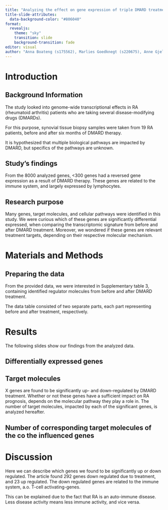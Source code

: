 ```yaml
---
title: "Analyzing the effect on gene expression of triple DMARD treatment"
title-slide-attributes: 
  data-background-color: "#806040"
format:
  revealjs:
    theme: "sky"
    transition: slide
    background-transition: fade
editor: visual
author: "Anna Boateng (s175562), Marlies Goedknegt (s220675), Anne Gjelstrup (s194530), Katja Jagd (s185395), Olivia Ronnenberg (s183359)"
---
```


# Introduction {background-color="#806040"}


## Background Information {background-color="#806040"}

The study looked into genome-wide transcriptional effects in RA (rheumatoid arthritis) patients who are taking several disease-modifying drugs (DMARDs).

For this purpose, synovial tissue biopsy samples were taken from 19 RA patients, before and after six months of DMARD therapy.

It is hypothesized that multiple biological pathways are impacted by DMARD, but specifics of the pathways are unknown.

## Study's findings {background-color="#806040"}

From the 8000 analyzed genes, <300 genes had a reversed gene expression as a result of DMARD therapy. These genes are related to the immune system, and largely expressed by lymphocytes.

## Research purpose {background-color="#806040"}

Many genes, target molecules, and cellular pathways were identified in this study. We were curious which of these genes are significantly differential expressed, when comparing the transcriptomic signature from before and after DMARD treatment.
Moreover, we wondered if these genes are relevant treatment targets, depending on their respective molecular mechanism.

# Materials and Methods {background-color="#806040"}



## Preparing the data {background-color="#806040"}

From the provided data, we were interested in Supplementary table 3, containing identified regulator molecules from before and after DMARD treatment.

The data table consisted of two separate parts, each part representing before and after treatment, respectively.

# Results {background-color="#806040"}

The following slides show our findings from the analyzed data.

## Differentially expressed genes {background-color="#806040"}

## Target molecules {background-color="#806040"}

X genes are found to be significantly up- and down-regulated by DMARD treatment. Whether or not these genes have a sufficient impact on RA prognosis, depends on the molecular pathway they play a role in. The number of target molecules, impacted by each of the significant genes, is analyzed hereafter.

## Number of corresponding target molecules of the co the influenced genes {background-color="#806040"}

# Discussion {background-color="#806040"}

Here we can describe which genes we found to be significantly up or down regulated.
The article found 292 genes down regulated due to treatment, and 23 up regulated. The down regulated genes are related to the immune system, a.o. T-cell activating-genes.

This can be explained due to the fact that RA is an auto-immune disease. Less disease activity means less immune activity, and vice versa.
